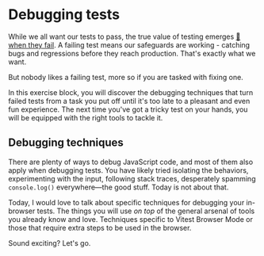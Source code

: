 # Debugging tests

<EpicVideo url="https://www.epicweb.dev/workshops/react-component-testing-with-vitest/debugging-tests/debugging-tests" />

While we all want our tests to pass, the true value of testing emerges [📜 when they fail](https://www.epicweb.dev/writing-tests-that-fail). A failing test means our safeguards are working - catching bugs and regressions before they reach production. That's exactly what we want.

But nobody likes a failing test, more so if you are tasked with fixing one.

In this exercise block, you will discover the debugging techniques that turn failed tests from a task you put off until it's too late to a pleasant and even fun experience. The next time you've got a tricky test on your hands, you will be equipped with the right tools to tackle it.

## Debugging techniques

There are plenty of ways to debug JavaScript code, and most of them also apply when debugging tests. You have likely tried isolating the behaviors, experimenting with the input, following stack traces, desperately spamming `console.log()` everywhere—the good stuff. Today is not about that.

Today, I would love to talk about specific techniques for debugging your in-browser tests. The things you will use _on top_ of the general arsenal of tools you already know and love. Techniques specific to Vitest Browser Mode or those that require extra steps to be used in the browser.

Sound exciting? Let's go.
